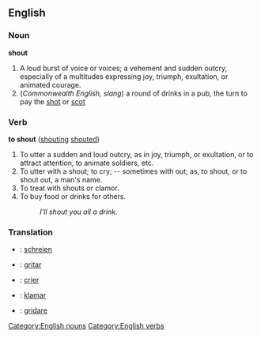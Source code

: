 ==English==
===Noun===
[[Category:English nouns]]
'''shout'''

#A loud burst of voice or voices; a vehement and sudden outcry, especially of a multitudes expressing joy, triumph, exultation, or animated courage.
#(''Commonwealth English, slang'') a round of drinks in a pub, the turn to pay the [[shot]] or [[scot]]

===Verb===
[[Category:English verbs]]
'''to shout''' ([[shouting]] [[shouted]])

#To utter a sudden and loud outcry, as in joy, triumph, or exultation, or to attract attention, to animate soldiers, etc.
#To utter with a shout; to cry; -- sometimes with out; as, to shout, or to shout out, a man's name.
#To treat with shouts or clamor.
#To buy food or drinks for others.
#:''I'll shout you all a drink.''

===Translation===
*{{de}}: [[schreien]]
*{{es}}: [[gritar]]
*{{fr}}: [[crier]]
*{{io}}: [[klamar]]
*{{it}}: [[gridare]]
